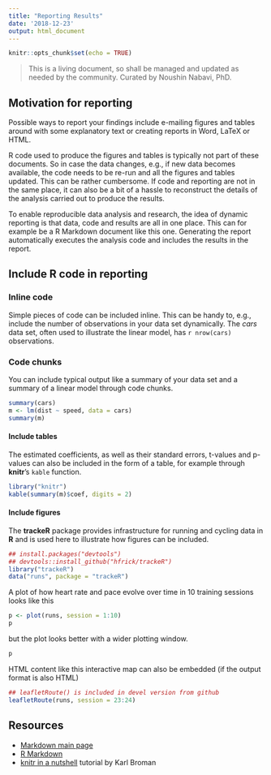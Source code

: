 ```yaml
---
title: "Reporting Results"
date: '2018-12-23'
output: html_document
---
```


```r
knitr::opts_chunk$set(echo = TRUE)
```


> This is a living document, so shall be managed and updated as needed by the community. Curated by Noushin Nabavi, PhD.

## Motivation for reporting

Possible ways to report your findings include e-mailing figures and tables around with some explanatory text or creating reports in Word, LaTeX or HTML.

R code used to produce the figures and tables is typically not part of these documents. So in case the data changes, e.g., if new data becomes available, the code needs to be re-run and all the figures and tables updated. This can be rather cumbersome. If code and reporting are not in the same place, it can also be a bit of a hassle to reconstruct the details of the analysis carried out to produce the results.  

To enable reproducible data analysis and research, the idea of dynamic reporting is that data, code and results are all in one place. This can for example be a R Markdown document like this one. Generating the report automatically executes the analysis code and includes the results in the report.


## Include R code in reporting

### Inline code

Simple pieces of code can be included inline. This can be handy to, e.g., include the number of observations in your data set dynamically. The *cars* data set, often used to illustrate the linear model, has `r nrow(cars)` observations.  

### Code chunks

You can include typical output like a summary of your data set and a summary of a linear model through code chunks.

```r
summary(cars)
m <- lm(dist ~ speed, data = cars)
summary(m)
```


#### Include tables

The estimated coefficients, as well as their standard errors, t-values and p-values can also be included in the form of a table, for example through **knitr**'s `kable` function.

```r
library("knitr")
kable(summary(m)$coef, digits = 2)
```
   

#### Include figures

The **trackeR** package provides infrastructure for running and cycling data in **R** and is used here to illustrate how figures can be included. 

```r
## install.packages("devtools")
## devtools::install_github("hfrick/trackeR")
library("trackeR") 
data("runs", package = "trackeR")
```

A plot of how heart rate and pace evolve over time in 10 training sessions looks like this 

```r
p <- plot(runs, session = 1:10)
p
```

but the plot looks better with a wider plotting window.

```r
p
```

HTML content like this interactive map can also be embedded (if the output format is also HTML)

```r
## leafletRoute() is included in devel version from github
leafletRoute(runs, session = 23:24)
```


## Resources

* [Markdown main page](http://daringfireball.net/projects/markdown/)
* [R Markdown](http://rmarkdown.rstudio.com/)
* [knitr in a nutshell](http://kbroman.org/knitr_knutshell/) tutorial by Karl Broman